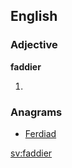==English==

===Adjective===
'''faddier'''

# {{en-comparative of|faddy}}

===Anagrams===
* [[Ferdiad#English|Ferdiad]]

[[sv:faddier]]